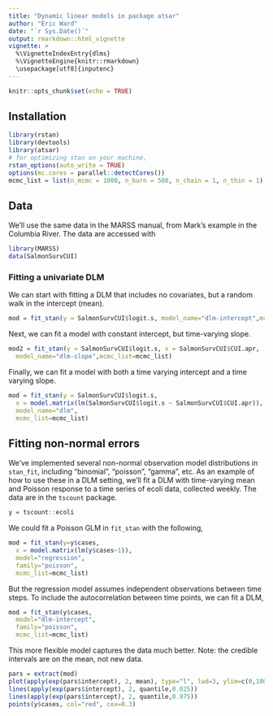 ```yaml
---
title: "Dynamic linear models in package atsar"
author: "Eric Ward"
date: "`r Sys.Date()`"
output: rmarkdown::html_vignette
vignette: >
  %\VignetteIndexEntry{dlms}
  %\VignetteEngine{knitr::rmarkdown}
  \usepackage[utf8]{inputenc}
---
```


```r
knitr::opts_chunk$set(echo = TRUE)
```

## Installation

```r
library(rstan)
library(devtools)
library(atsar)
# for optimizing stan on your machine,
rstan_options(auto_write = TRUE)
options(mc.cores = parallel::detectCores())
mcmc_list = list(n_mcmc = 1000, n_burn = 500, n_chain = 1, n_thin = 1)
```

## Data

We'll use the same data in the MARSS manual, from Mark's example in the Columbia River. The data are accessed with 

```r
library(MARSS)
data(SalmonSurvCUI)
```

### Fitting a univariate DLM

We can start with fitting a DLM that includes no covariates, but a random walk in the intercept (mean). 

```r
mod = fit_stan(y = SalmonSurvCUI$logit.s, model_name="dlm-intercept",mcmc_list=mcmc_list)
```

Next, we can fit a model with constant intercept, but time-varying slope.

```r
mod2 = fit_stan(y = SalmonSurvCUI$logit.s, x = SalmonSurvCUI$CUI.apr, 
  model_name="dlm-slope",mcmc_list=mcmc_list)
```

Finally, we can fit a model with both a time varying intercept and a time varying slope. 

```r
mod = fit_stan(y = SalmonSurvCUI$logit.s, 
  x = model.matrix(lm(SalmonSurvCUI$logit.s ~ SalmonSurvCUI$CUI.apr)), 
  model_name="dlm",
  mcmc_list=mcmc_list)
```

## Fitting non-normal errors

We've implemented several non-normal observation model distributions in `stan_fit`, including "binomial", "poisson", "gamma", etc. As an example of how to use these in a DLM setting, we'll fit a DLM with time-varying mean and Poisson response to a time series of ecoli data, collected weekly. The data are in the `tscount` package.

```r
y = tscount::ecoli
```

We could fit a Poisson GLM in `fit_stan` with the following,

```r
mod = fit_stan(y=y$cases, 
  x = model.matrix(lm(y$cases~1)), 
  model="regression", 
  family="poisson",
  mcmc_list=mcmc_list)
```

But the regression model assumes independent observations between time steps. To include the autocorrelation between time points, we can fit a DLM,

```r
mod = fit_stan(y$cases, 
  model="dlm-intercept", 
  family="poisson",
  mcmc_list=mcmc_list)
```

This more flexible model captures the data much better. Note: the credible intervals are on the mean, not new data.

\break  
  
```r
pars = extract(mod)
plot(apply(exp(pars$intercept), 2, mean), type="l", lwd=3, ylim=c(0,100), ylab="E coli", xlab="")
lines(apply(exp(pars$intercept), 2, quantile,0.025))
lines(apply(exp(pars$intercept), 2, quantile,0.975))
points(y$cases, col="red", cex=0.3)
```


